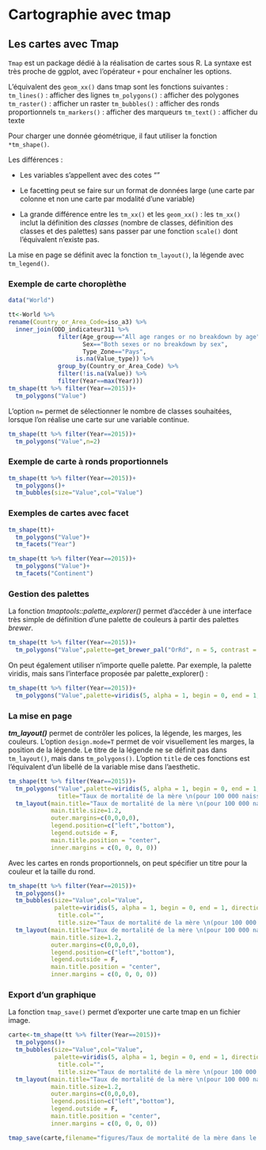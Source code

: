 # Cartographie avec tmap

## Les cartes avec Tmap

`Tmap` est un package dédié à la réalisation de cartes sous R. La syntaxe est très proche de ggplot, avec l'opérateur `+` pour enchaîner les options.

L'équivalent des `geom_xx()` dans tmap sont les fonctions suivantes : 
`tm_lines()` : afficher des lignes
`tm_polygons()` : afficher des polygones
`tm_raster()` : afficher un raster
`tm_bubbles()` : afficher des ronds proportionnels
`tm_markers()` : afficher des marqueurs
`tm_text()` : afficher du texte

Pour charger une donnée géométrique, il faut utiliser la fonction `*tm_shape()`.

Les différences :

- Les variables s'appellent avec des cotes ""

- Le facetting peut se faire sur un format de données large (une carte par colonne et non une carte par modalité d'une variable)

- La grande différence entre les `tm_xx()` et les `geom_xx()` : les `tm_xx()` inclut la définition des *classes* (nombre de classes, définition des classes et des palettes) sans passer par une fonction `scale()`  dont l'équivalent n'existe pas.

La mise en page se définit avec la fonction `tm_layout()`, la légende avec `tm_legend()`.


### Exemple de carte choroplèthe

```r
data("World")

tt<-World %>%
rename(Country_or_Area_Code=iso_a3) %>%
  inner_join(ODD_indicateur311 %>%
              filter(Age_group=="All age ranges or no breakdown by age",
                     Sex=="Both sexes or no breakdown by sex",
                     Type_Zone=="Pays",
                   is.na(Value_type)) %>%
              group_by(Country_or_Area_Code) %>%
              filter(!is.na(Value)) %>%
              filter(Year==max(Year)))
tm_shape(tt %>% filter(Year==2015))+
  tm_polygons("Value")
```

L'option `n=` permet de sélectionner le nombre de classes souhaitées, lorsque l'on réalise une carte sur une variable continue.

```r
tm_shape(tt %>% filter(Year==2015))+
  tm_polygons("Value",n=2)
```

### Exemple de carte à ronds proportionnels

```r
tm_shape(tt %>% filter(Year==2015))+
  tm_polygons()+
  tm_bubbles(size="Value",col="Value")
```

### Exemples de cartes avec facet

```r
tm_shape(tt)+
  tm_polygons("Value")+
  tm_facets("Year")
```

```r
tm_shape(tt %>% filter(Year==2015))+
  tm_polygons("Value")+
  tm_facets("Continent")
```

### Gestion des palettes

La fonction *tmaptools::palette_explorer()* permet d'accéder à une interface très simple de définition d'une palette de couleurs à partir des palettes *brewer*.

```r
tm_shape(tt %>% filter(Year==2015))+
  tm_polygons("Value",palette=get_brewer_pal("OrRd", n = 5, contrast = c(0.2, 1)))
```

On peut également utiliser n'importe quelle palette. Par exemple, la palette viridis, mais sans l'interface proposée par palette_explorer() : 

```r
tm_shape(tt %>% filter(Year==2015))+
  tm_polygons("Value",palette=viridis(5, alpha = 1, begin = 0, end = 1, direction = 1, option = "D"))
```

### La mise en page

***tm_layout()*** permet de contrôler les polices, la légende, les marges, les couleurs.
L'option `design.mode=T` permet de voir visuellement les marges, la position de la légende.
Le titre de la légende ne se définit pas dans `tm_layout()`, mais dans `tm_polygons()`. L'option `title` de ces fonctions est l'équivalent d'un libellé de la variable mise dans l'aesthetic.

```r
tm_shape(tt %>% filter(Year==2015))+
  tm_polygons("Value",palette=viridis(5, alpha = 1, begin = 0, end = 1, direction = 1, option = "D"),
              title="Taux de mortalité de la mère \n(pour 100 000 naissances)")+
  tm_layout(main.title="Taux de mortalité de la mère \n(pour 100 000 naissances) dans le monde",
            main.title.size=1.2,
            outer.margins=c(0,0,0,0),
            legend.position=c("left","bottom"),
            legend.outside = F,
            main.title.position = "center",
            inner.margins = c(0, 0, 0, 0))
```

Avec les cartes en ronds proportionnels, on peut spécifier un titre pour la couleur et la taille du rond.

```r
tm_shape(tt %>% filter(Year==2015))+
  tm_polygons()+
  tm_bubbles(size="Value",col="Value",
             palette=viridis(5, alpha = 1, begin = 0, end = 1, direction = 1, option = "D"),
              title.col="",
              title.size="Taux de mortalité de la mère \n(pour 100 000 naissances)")+
  tm_layout(main.title="Taux de mortalité de la mère \n(pour 100 000 naissances) dans le monde",
            main.title.size=1.2,
            outer.margins=c(0,0,0,0),
            legend.position=c("left","bottom"),
            legend.outside = F,
            main.title.position = "center",
            inner.margins = c(0, 0, 0, 0))
```

### Export d'un graphique

La fonction `tmap_save()` permet d'exporter une carte tmap en un fichier image.

```r
carte<-tm_shape(tt %>% filter(Year==2015))+
  tm_polygons()+
  tm_bubbles(size="Value",col="Value",
             palette=viridis(5, alpha = 1, begin = 0, end = 1, direction = 1, option = "D"),
              title.col="",
              title.size="Taux de mortalité de la mère \n(pour 100 000 naissances)")+
  tm_layout(main.title="Taux de mortalité de la mère \n(pour 100 000 naissances) dans le monde",
            main.title.size=1.2,
            outer.margins=c(0,0,0,0),
            legend.position=c("left","bottom"),
            legend.outside = F,
            main.title.position = "center",
            inner.margins = c(0, 0, 0, 0))

tmap_save(carte,filename="figures/Taux de mortalité de la mère dans le monde.png")
```